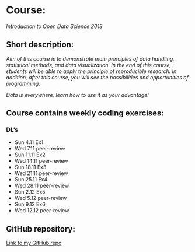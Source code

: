 


# Course:
*Introduction to Open Data Science 2018*
  
## Short description:
*Aim of this course is to demonstrate main principles of data handling, statistical methods, and data visualization. In the end of this course, students will be able to apply the principle of reproducible research. In addition, after this course, you will see the possibilities and opportunities of programming.*

*Data is everywhere, learn how to use it as your advantage!*

## Course contains weekly coding exercises:
### DL's

- Sun 4.11 Ex1
- Wed 7.11 peer-review 
- Sun 11.11 Ex2
- Wed 14.11 peer-review 
- Sun 18.11 Ex3
- Wed 21.11 peer-review 
- Sun 25.11 Ex4
- Wed 28.11 peer-review 
- Sun  2.12 Ex5
- Wed  5.12 peer-review 
- Sun  9.12 Ex6
- Wed 12.12 peer-review 

  
## GitHub repository:

[Link to my GitHub repo](https://github.com/raatevaa/IODS-project) 



